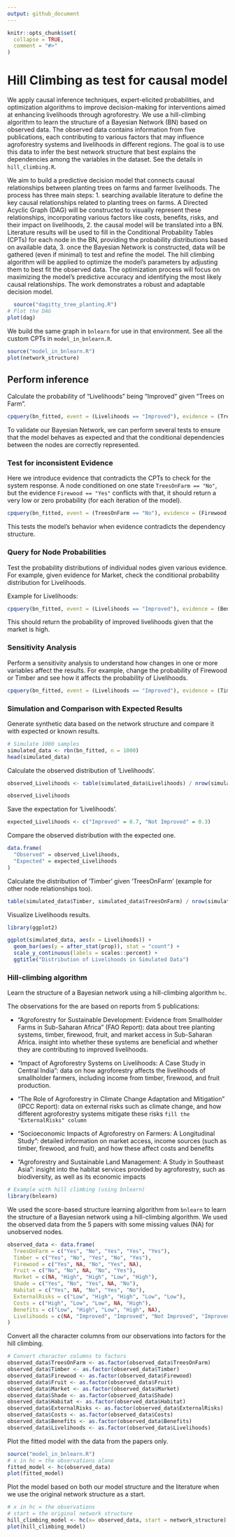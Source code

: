 ```yaml
---
output: github_document
---
```


<!-- README.md is generated from README.Rmd. Please edit that file -->

```r
knitr::opts_chunk$set(
  collapse = TRUE,
  comment = "#>"
)
```

# Hill Climbing as test for causal model

We apply causal inference techniques, expert-elicited probabilities, and optimization algorithms to improve decision-making for interventions aimed at enhancing livelihoods through agroforestry. We use a hill-climbing algorithm to learn the structure of a Bayesian Network (BN) based on observed data. The observed data contains information from five publications, each contributing to various factors that may influence agroforestry systems and livelihoods in different regions. The goal is to use this data to infer the best network structure that best explains the dependencies among the variables in the dataset. See the details in `hill_climbing.R`.

We aim to build a predictive decision model that connects causal relationships between planting trees on farms and farmer livelihoods. The process has three main steps: 1. searching available literature to define the key causal relationships related to planting trees on farms. A Directed Acyclic Graph (DAG) will be constructed to visually represent these relationships, incorporating various factors like costs, benefits, risks, and their impact on livelihoods, 2. the causal model will be translated into a BN. Literature results will be used to fill in the Conditional Probability Tables (CPTs) for each node in the BN, providing the probability distributions based on available data, 3. once the Bayesian Network is constructed, data will be gathered (even if minimal) to test and refine the model. The hill climbing algorithm will be applied to optimize the model's parameters by adjusting them to best fit the observed data. The optimization process will focus on maximizing the model’s predictive accuracy and identifying the most likely causal relationships. The work demonstrates a robust and adaptable decision model.



```r
  source("dagitty_tree_planting.R")
# Plot the DAG
plot(dag)
```

We build the same graph in `bnlearn` for use in that environment. See all the custom CPTs in `model_in_bnlearn.R`. 

```r
source("model_in_bnlearn.R")
plot(network_structure)
```

## Perform inference 

Calculate the probability of "Livelihoods" being "Improved" given "Trees on Farm". 

```r
cpquery(bn_fitted, event = (Livelihoods == "Improved"), evidence = (TreesOnFarm == "Yes"))

```

To validate our Bayesian Network, we can perform several tests to ensure that the model behaves as expected and that the conditional dependencies between the nodes are correctly represented. 

### Test for inconsistent Evidence

Here we introduce evidence that contradicts the CPTs to check for the system response. A node conditioned on one state `TreesOnFarm == "No"`, but the evidence `Firewood == "Yes"` conflicts with that, it should return a very low or zero probability (for each iteration of the model).

```r
cpquery(bn_fitted, event = (TreesOnFarm == "No"), evidence = (Firewood == "Yes"))

```

This tests the model's behavior when evidence contradicts the dependency structure.

### Query for Node Probabilities

Test the probability distributions of individual nodes given various evidence. For example, given evidence for Market, check the conditional probability distribution for Livelihoods.

Example for Livelihoods:

```r
cpquery(bn_fitted, event = (Livelihoods == "Improved"), evidence = (Benefits == "High"))

```

This should return the probability of improved livelihoods given that the market is high.

### Sensitivity Analysis

Perform a sensitivity analysis to understand how changes in one or more variables affect the results. For example, change the probability of Firewood or Timber and see how it affects the probability of Livelihoods.

```r
cpquery(bn_fitted, event = (Livelihoods == "Improved"), evidence = (Timber == "Yes"))

```

### Simulation and Comparison with Expected Results

Generate synthetic data based on the network structure and compare it with expected or known results.

```r
# Simulate 1000 samples
simulated_data <- rbn(bn_fitted, n = 1000)
head(simulated_data)
```

Calculate the observed distribution of 'Livelihoods'.

```r
observed_Livelihoods <- table(simulated_data$Livelihoods) / nrow(simulated_data)

observed_Livelihoods
```

Save the expectation for 'Livelihoods'. 

```r
expected_Livelihoods <- c("Improved" = 0.7, "Not Improved" = 0.3)
```

Compare the observed distribution with the expected one. 

```r
data.frame(
  "Observed" = observed_Livelihoods,
  "Expected" = expected_Livelihoods
)
```

Calculate the distribution of 'Timber' given 'TreesOnFarm' (example for other node relationships too).

```r
table(simulated_data$Timber, simulated_data$TreesOnFarm) / nrow(simulated_data)

```

Visualize Livelihoods results. 

```r
library(ggplot2)

ggplot(simulated_data, aes(x = Livelihoods)) +
  geom_bar(aes(y = after_stat(prop)), stat = "count") +
  scale_y_continuous(labels = scales::percent) +
  ggtitle("Distribution of Livelihoods in Simulated Data")

```

### Hill-climbing algorithm

Learn the structure of a Bayesian network using a hill-climbing algorithm `hc`. 

The observations for the are based on reports from 5 publications:

- "Agroforestry for Sustainable Development: Evidence from Smallholder Farms in
 Sub-Saharan Africa" (FAO Report): data about tree planting systems, timber,
 firewood, fruit, and market access in Sub-Saharan Africa. insight into whether
 these systems are beneficial and whether they are contributing to improved
 livelihoods.

- "Impact of Agroforestry Systems on Livelihoods: A Case Study in Central
 India":  data on how agroforestry affects the livelihoods of smallholder
 farmers, including income from timber, firewood, and fruit production.

- "The Role of Agroforestry in Climate Change Adaptation and Mitigation" (IPCC
 Report):  data on external risks such as climate change, and how different
 agroforestry systems mitigate these risks `fill the "ExternalRisks" column`

- "Socioeconomic Impacts of Agroforestry on Farmers: A Longitudinal Study":
 detailed information on market access, income sources (such as timber,
 firewood, and fruit), and how these affect costs and benefits

- "Agroforestry and Sustainable Land Management: A Study in Southeast Asia":
 insight into the habitat services provided by agroforestry, such as
 biodiversity, as well as its economic impacts

```r
# Example with hill climbing (using bnlearn)
library(bnlearn)
```

We used the score-based structure learning algorithm from `bnlearn` to learn the structure of a Bayesian network using a hill-climbing algorithm. We used the observed data from the 5 papers with some missing values (NA) for unobserved nodes. 

```r
observed_data <- data.frame(
  TreesOnFarm = c("Yes", "No", "Yes", "Yes", "Yes"),
  Timber = c("Yes", "No", "Yes", "No", "Yes"),
  Firewood = c("Yes", NA, "No", "Yes", NA),
  Fruit = c("No", "No", NA, "No", "Yes"),
  Market = c(NA, "High", "High", "Low", "High"),
  Shade = c("Yes", "No", "Yes", NA, "No"),
  Habitat = c("Yes", NA, "No", "Yes", "No"),
  ExternalRisks = c("Low", "High", "High", "Low", "Low"),
  Costs = c("High", "Low", "Low", NA, "High"),
  Benefits = c("Low", "High", "Low", "High", NA),
  Livelihoods = c(NA, "Improved", "Improved", "Not Improved", "Improved")
)
```

Convert all the character columns from our observations into factors for the hill climbing. 

```r

# Convert character columns to factors
observed_data$TreesOnFarm <- as.factor(observed_data$TreesOnFarm)
observed_data$Timber <- as.factor(observed_data$Timber)
observed_data$Firewood <- as.factor(observed_data$Firewood)
observed_data$Fruit <- as.factor(observed_data$Fruit)
observed_data$Market <- as.factor(observed_data$Market)
observed_data$Shade <- as.factor(observed_data$Shade)
observed_data$Habitat <- as.factor(observed_data$Habitat)
observed_data$ExternalRisks <- as.factor(observed_data$ExternalRisks)
observed_data$Costs <- as.factor(observed_data$Costs)
observed_data$Benefits <- as.factor(observed_data$Benefits)
observed_data$Livelihoods <- as.factor(observed_data$Livelihoods)
```

Plot the fitted model with the data from the papers only. 

```r
source("model_in_bnlearn.R")
# x in hc = the observations alone
fitted_model <- hc(observed_data)
plot(fitted_model)
```

Plot the model based on both our model structure and the literature when we use the original network structure as a start. 

```r
# x in hc = the observations 
# start = the original network structure 
hill_climbing_model <- hc(x= observed_data, start = network_structure)
plot(hill_climbing_model)

```



